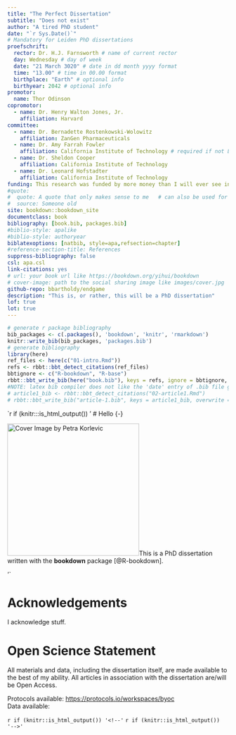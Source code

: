 ```yaml
--- 
title: "The Perfect Dissertation"
subtitle: "Does not exist"
author: "A tired PhD student"
date: "`r Sys.Date()`"
# Mandatory for Leiden PhD dissertations
proefschrift: 
  rector: Dr. H.J. Farnsworth # name of current rector
  day: Wednesday # day of week
  date: "21 March 3020" # date in dd month yyyy format
  time: "13.00" # time in 00.00 format
  birthplace: "Earth" # optional info
  birthyear: 2042 # optional info
promotor: 
  name: Thor Odinson
copromotor: 
  - name: Dr. Henry Walton Jones, Jr.
    affiliation: Harvard
committee: 
  - name: Dr. Bernadette Rostenkowski-Wolowitz
    affiliation: ZanGen Pharmaceuticals
  - name: Dr. Amy Farrah Fowler
    affiliation: California Institute of Technology # required if not Leiden
  - name: Dr. Sheldon Cooper
    affiliation: California Institute of Technology
  - name: Dr. Leonard Hofstadter
    affiliation: California Institute of Technology
funding: This research was funded by more money than I will ever see in my lifetime.
#quote:
#  quote: A quote that only makes sense to me   # can also be used for a dedication
#  source: Someone old
site: bookdown::bookdown_site
documentclass: book
bibliography: [book.bib, packages.bib]
#biblio-style: apalike
#biblio-style: authoryear
biblatexoptions: [natbib, style=apa,refsection=chapter]
#reference-section-title: References
suppress-bibliography: false
csl: apa.csl
link-citations: yes
# url: your book url like https://bookdown.org/yihui/bookdown
# cover-image: path to the social sharing image like images/cover.jpg
github-repo: bbartholdy/endgame
description: "This is, or rather, this will be a PhD dissertation"
lof: true
lot: true
---
```


```r
# generate r package bibliography
bib_packages <- c(.packages(), 'bookdown', 'knitr', 'rmarkdown')
knitr::write_bib(bib_packages, 'packages.bib')
# generate bibliography
library(here)
ref_files <- here(c("01-intro.Rmd")) 
refs <- rbbt::bbt_detect_citations(ref_files)
bbtignore <- c("R-bookdown", "R-base")
rbbt::bbt_write_bib(here("book.bib"), keys = refs, ignore = bbtignore, overwrite = T, translator = "bibtex")
#NOTE: latex bib compiler does not like the 'date' entry of .bib file generated by rbbt
# article1_bib <- rbbt::bbt_detect_citations("02-article1.Rmd")
# rbbt::bbt_write_bib("article-1.bib", keys = article1_bib, overwrite = T, translator = "bibtex")
```


`r if (knitr:::is_html_output()) '
# Hello {-}

![Cover Image by Petra Korlevic](cover.png){.cover width="300"}This is a PhD dissertation written with the **bookdown** package [@R-bookdown].

'`

# Acknowledgements {-}

I acknowledge stuff.

# Open Science Statement {-}

All materials and data, including the dissertation itself, are 
made available to the best of my ability. All articles in association with the
dissertation are/will be Open Access.

Protocols available: <https://protocols.io/workspaces/byoc>  
Data available:

`r if (knitr::is_html_output()) '<!--'`
\mainmatter
`r if (knitr::is_html_output()) '-->'`
